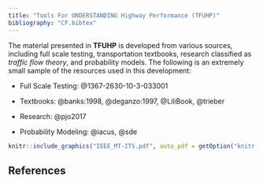 ```yaml
---
title: "Tools For UNDERSTANDING Highway Performance (TFUHP)"
bibliography: "CF.bibtex"
---
```


The material presented in __TFUHP__ is developed from various sources, including full scale testing, transportation textbooks, research classified as _traffic flow theory_, and probability models. The following is an extremely small sample of the resources used in this development:

* Full Scale Testing: @1367-2630-10-3-033001

* Textbooks: @banks:1998, @deganzo:1997, @LiliBook, @trieber

* Research: @pjo2017 

* Probability Modeling: @iacus, @sde 


```r
knitr::include_graphics("IEEE_MT-ITS.pdf", auto_pdf = getOption("knitr.graphics.auto_pdf", TRUE))
```



## References


